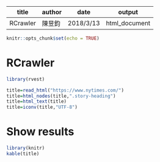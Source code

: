 
title | author | date | output
----- | ------ | ---- | ------
RCrawler | 陳昱鈞 | 2018/3/13 | html_document



```r
knitr::opts_chunk$set(echo = TRUE)
```


RCrawler
======
```r
library(rvest)

title=read_html("https://www.nytimes.com/")   
title=html_nodes(title,".story-heading")   
title=html_text(title)   
title=iconv(title,"UTF-8")  
```

Show results
======
```r
library(knitr)
kable(title)
```

